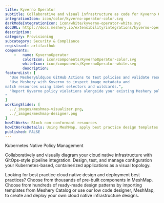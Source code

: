 ```yaml
---
title: Kyverno Operator
subtitle: Collaborative and visual infrastructure as code for Kyverno Operator
integrationIcon: icon/color/kyverno-operator-color.svg
darkModeIntegrationIcon: icon/white/kyverno-operator-white.svg
docURL: https://docs.meshery.io/extensibility/integrations/kyverno-operator
description: 
category: Provisioning
subcategory: Security & Compliance
registrant: artifacthub
components: 
	-	name: KyvernoOperator
		colorIcon: icon/components/KyvernoOperator-color.svg
		whiteIcon: icon/components/KyvernoOperator-white.svg
		description: 
featureList: [
  "Use Meshery&ldquos GitHub Actions to test policies and validate resources without need for the Kyverno CLI.",
  "Use Meshery with Kyverno to inspect image metadata and 
match resources using label selectors and wildcards.",
  "Report Kyverno policy violations alongside your existing Meshery policy reports.
"
]
workingSlides: [
  ../_images/meshmap-visualizer.png,
  ../_images/meshmap-designer.png
]
howItWorks: Block non-conformant resources
howItWorksDetails: Using MeshMap, apply best practice design templates for admission control over non-conformant resources.
published: FALSE
---
```

<p>
Kubernetes Native Policy Management
</p>
<p>
    Collaboratively and visually diagram your cloud native infrastructure with GitOps-style pipeline integration. Design, test, and manage configuration your Kubernetes-based, containerized applications as a visual topology.
</p>
<p>
    Looking for best practice cloud native design and deployment best practices? Choose from thousands of pre-built components in MeshMap. Choose from hundreds of ready-made design patterns by importing templates from Meshery Catalog or use our low code designer, MeshMap, to create and deploy your own cloud native infrastructure designs.
</p>
